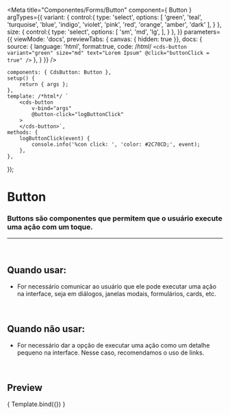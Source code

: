 
<Meta
	title="Componentes/Forms/Button"
	component={ Button }
	argTypes={{
		variant: {
			control:{
				type: 'select',
				options: [
					'green',
					'teal',
					'turquoise',
					'blue',
					'indigo',
					'violet',
					'pink',
					'red',
					'orange',
					'amber',
					'dark'
				],
			}
		},
		size: {
			control:{
				type: 'select',
				options: [
					'sm',
					'md',
					'lg',
				],
			}
		},
	}}
	parameters={{
		viewMode: 'docs',
		previewTabs: { canvas: { hidden: true }},
		docs: {
			source: {
				language: 'html',
				format:true,
				code: /*html*/ 
`<cds-button
	variant="green"
	size="md"
	text="Lorem Ipsum"
    @click="buttonClick = true"
/>`
			},
		}
	}}
/>

	components: { CdsButton: Button },
	setup() {
		return { args };
	},
	template: /*html*/ `
		<cds-button
			v-bind="args"
            @button-click="logButtonClick"
		>
		</cds-button>`,
    methods: {
		logButtonClick(event) {
			console.info('%con click: ', 'color: #2C70CD;', event);
		},
	},
});

# Button

### Buttons são componentes que permitem que o usuário execute uma ação com um toque.
---
<br />

## Quando usar:
- For necessário comunicar ao usuário que ele pode executar uma ação na interface,
seja em diálogos, janelas modais, formulários, cards, etc.


<br />

## Quando não usar:
- For necessário dar a opção de executar uma ação como um detalhe pequeno na interface.
Nesse caso, recomendamos o uso de links.

<br />

## Preview

<Canvas>
	<Story
		name="Button"
		args={{
			variant: 'green',
			size: 'md',
			text: 'Button',
		}}
	>
		{ Template.bind({}) }
	</Story>
</Canvas>

<ArgsTable story="Button" />
